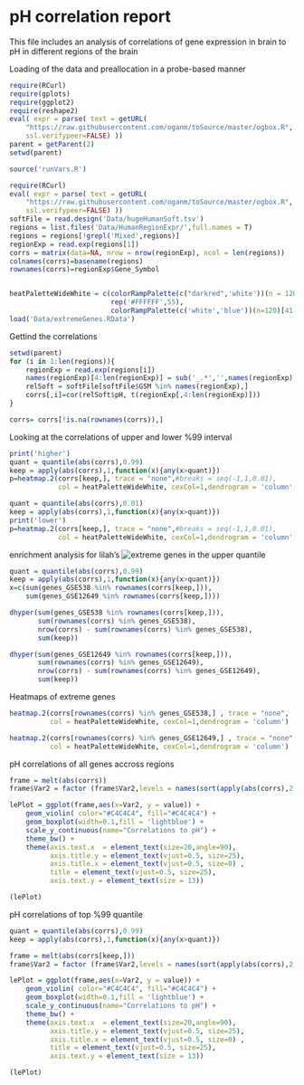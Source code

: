 pH correlation report
========================================================


This file includes an analysis of correlations of gene expression in brain to pH in different regions of the brain


Loading of the data and preallocation in a probe-based manner
```r
require(RCurl)
require(gplots)
require(ggplot2)
require(reshape2)
eval( expr = parse( text = getURL(
    "https://raw.githubusercontent.com/oganm/toSource/master/ogbox.R",
    ssl.verifypeer=FALSE) ))
parent = getParent(2)
setwd(parent)

source('runVars.R')

require(RCurl)
eval( expr = parse( text = getURL(
    "https://raw.githubusercontent.com/oganm/toSource/master/ogbox.R",
    ssl.verifypeer=FALSE) ))
softFile = read.design('Data/hugeHumanSoft.tsv')
regions = list.files('Data/HumanRegionExpr/',full.names = T)
regions = regions[!grepl('Mixed',regions)]
regionExp = read.exp(regions[1])
corrs = matrix(data=NA, nrow = nrow(regionExp), ncol = len(regions))
colnames(corrs)=basename(regions)
rownames(corrs)=regionExp$Gene_Symbol


heatPaletteWideWhite = c(colorRampPalette(c("darkred",'white'))(n = 120)[1:80],
                         rep('#FFFFFF',55),
                         colorRampPalette(c('white','blue'))(n=120)[41:120])
load('Data/extremeGenes.RData')

```

Gettind the correlations
```r
setwd(parent)
for (i in 1:len(regions)){
    regionExp = read.exp(regions[i])
    names(regionExp)[4:len(regionExp)] = sub('_.*','',names(regionExp)[4:len(regionExp)] )
    relSoft = softFile[softFile$GSM %in% names(regionExp),]
    corrs[,i]=cor(relSoft$pH, t(regionExp[,4:len(regionExp)])) 
}

corrs= corrs[!is.na(rownames(corrs)),]
```

Looking at the correlations of upper and lower %99 interval
```r
print('higher')
quant = quantile(abs(corrs),0.99)
keep = apply(abs(corrs),1,function(x){any(x>quant)})
p=heatmap.2(corrs[keep,], trace = "none",#breaks = seq(-1,1,0.01),
            col = heatPaletteWideWhite, cexCol=1,dendrogram = 'column',symbreaks=T)

quant = quantile(abs(corrs),0.01)
keep = apply(abs(corrs),1,function(x){any(x>quant)})
print('lower')
p=heatmap.2(corrs[keep,], trace = "none",#breaks = seq(-1,1,0.01),
            col = heatPaletteWideWhite, cexCol=1,dendrogram = 'column',symbreaks=T)
```


enrichment analysis for lilah's ![extreme](http://thumbs.dreamstime.com/x/extreme-adventure-mud-logo-graphic-text-20083928.jpg) genes in the upper quantile

```r
quant = quantile(abs(corrs),0.99)
keep = apply(abs(corrs),1,function(x){any(x>quant)})
x=c(sum(genes_GSE538 %in% rownames(corrs[keep,])), 
    sum(genes_GSE12649 %in% rownames(corrs[keep,])))

dhyper(sum(genes_GSE538 %in% rownames(corrs[keep,])),
       sum(rownames(corrs) %in% genes_GSE538),
       nrow(corrs) - sum(rownames(corrs) %in% genes_GSE538),
       sum(keep))

dhyper(sum(genes_GSE12649 %in% rownames(corrs[keep,])),
       sum(rownames(corrs) %in% genes_GSE12649),
       nrow(corrs) - sum(rownames(corrs) %in% genes_GSE12649),
       sum(keep))

```

Heatmaps of extreme genes
```r
heatmap.2(corrs[rownames(corrs) %in% genes_GSE538,] , trace = "none",
          col = heatPaletteWideWhite, cexCol=1,dendrogram = 'column')

heatmap.2(corrs[rownames(corrs) %in% genes_GSE12649,] , trace = "none",
          col = heatPaletteWideWhite, cexCol=1,dendrogram = 'column')
```


pH correlations of all genes accross regions
```r
frame = melt(abs(corrs))
frame$Var2 = factor (frame$Var2,levels = names(sort(apply(abs(corrs),2,mean),decreasing=T)))

lePlot = ggplot(frame,aes(x=Var2, y = value)) +
    geom_violin( color="#C4C4C4", fill="#C4C4C4") + 
    geom_boxplot(width=0.1,fill = 'lightblue') + 
    scale_y_continuous(name="Correlations to pH") +
    theme_bw() + 
    theme(axis.text.x  = element_text(size=20,angle=90),
          axis.title.y = element_text(vjust=0.5, size=25),
          axis.title.x = element_text(vjust=0.5, size=0) ,
          title = element_text(vjust=0.5, size=25),
          axis.text.y = element_text(size = 13))

(lePlot)
```


pH correlations of top %99 quantile

```r
quant = quantile(abs(corrs),0.99)
keep = apply(abs(corrs),1,function(x){any(x>quant)})

frame = melt(abs(corrs[keep,]))
frame$Var2 = factor (frame$Var2,levels = names(sort(apply(abs(corrs),2,mean),decreasing=T)))

lePlot = ggplot(frame,aes(x=Var2, y = value)) +
    geom_violin( color="#C4C4C4", fill="#C4C4C4") + 
    geom_boxplot(width=0.1,fill = 'lightblue') + 
    scale_y_continuous(name="Correlations to pH") +
    theme_bw() + 
    theme(axis.text.x  = element_text(size=20,angle=90),
          axis.title.y = element_text(vjust=0.5, size=25),
          axis.title.x = element_text(vjust=0.5, size=0) ,
          title = element_text(vjust=0.5, size=25),
          axis.text.y = element_text(size = 13))

(lePlot)
```